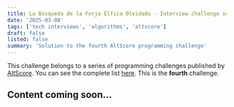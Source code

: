 ```yaml
---
title: La Búsqueda de la Forja Élfica Olvidada - Interview challenge solution
date: '2025-03-08'
tags: ['tech interviews', 'algorithms', 'altscore']
draft: false
listed: false
summary: 'Solution to the fourth AltScore programming challenge'
---
```


This challenge belongs to a series of programming challenges published by [AltScore](https://www.altscore.ai/).
You can see the complete list [here](/blog/altscore-makers-challenge/0-reto-altscore). This is the **fourth** challenge.

## Content coming soon... 